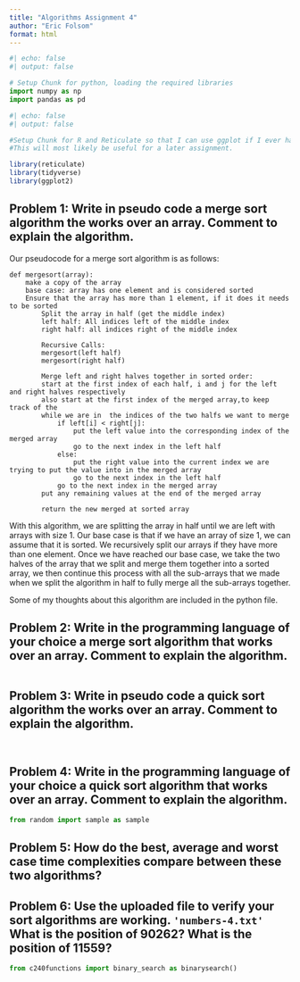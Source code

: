 ```yaml
---
title: "Algorithms Assignment 4"
author: "Eric Folsom"
format: html
---
```


```python
#| echo: false
#| output: false

# Setup Chunk for python, loading the required libraries
import numpy as np
import pandas as pd
```


```r
#| echo: false
#| output: false

#Setup Chunk for R and Reticulate so that I can use ggplot if I ever have to graph stuff.
#This will most likely be useful for a later assignment.

library(reticulate)
library(tidyverse)
library(ggplot2)
```

## Problem 1: Write in pseudo code a merge sort algorithm the works over an array. Comment to explain the algorithm.

Our pseudocode for a merge sort algorithm is as follows:

```{}
def mergesort(array):
    make a copy of the array
    base case: array has one element and is considered sorted
    Ensure that the array has more than 1 element, if it does it needs to be sorted
        Split the array in half (get the middle index)
        left half: All indices left of the middle index
        right half: all indices right of the middle index

        Recursive Calls:
        mergesort(left half)
        mergesort(right half)

        Merge left and right halves together in sorted order:
        start at the first index of each half, i and j for the left and right halves respectively
        also start at the first index of the merged array,to keep track of the
        while we are in  the indices of the two halfs we want to merge
            if left[i] < right[j]:
                put the left value into the corresponding index of the merged array
                go to the next index in the left half
            else:
                put the right value into the current index we are trying to put the value into in the merged array
                go to the next index in the left half
            go to the next index in the merged array
        put any remaining values at the end of the merged array

        return the new merged at sorted array
```

With this algorithm, we are splitting the array in half until we are left with arrays with size $1$. Our base case is that if we have an array of size $1$, we can assume that it is sorted. We recursively split our arrays if they have more than one element. Once we have reached our base case, we take the two halves of the array that we split and merge them together into a sorted array, we then continue this process with all the sub-arrays that we made when we split the algorithm in half to fully merge all the sub-arrays together.

Some of my thoughts about this algorithm are included in the python file.

## Problem 2: Write in the programming language of your choice a merge sort algorithm that works over an array. Comment to explain the algorithm.

```python


```

## Problem 3: Write in pseudo code a quick sort algorithm the works over an array. Comment to explain the algorithm.

```{}


```
## Problem 4: Write in the programming language of your choice a quick sort algorithm that works over an array. Comment to explain the algorithm.

```python
from random import sample as sample


```

## Problem 5: How do the best, average and worst case time complexities compare between these two algorithms?

## Problem 6: Use the uploaded file to verify your sort algorithms are working. `'numbers-4.txt'` What is the position of 90262? What is the position of 11559? 

```python
from c240functions import binary_search as binarysearch()
```